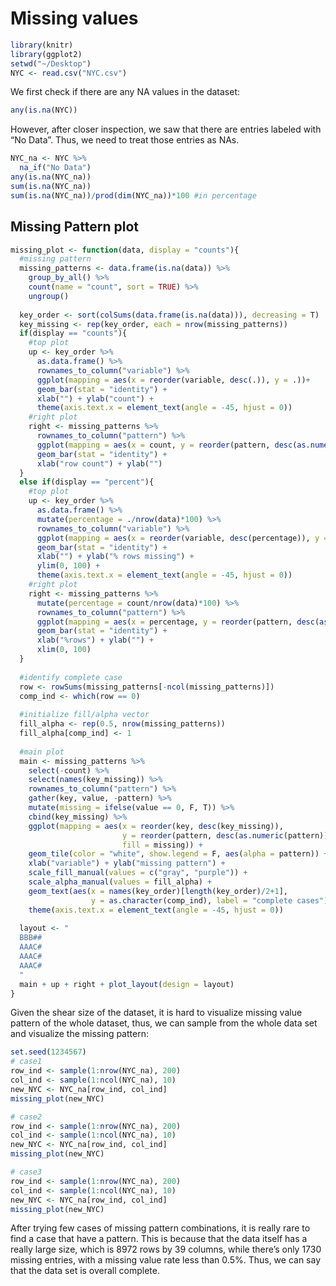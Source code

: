 # Missing values
```r
library(knitr)
library(ggplot2)
setwd("~/Desktop")
NYC <- read.csv("NYC.csv")
```
We first check if there are any NA values in the dataset:
```r
any(is.na(NYC))
```
However, after closer inspection, we saw that there are entries labeled with "No Data". Thus, we need to treat those entries as NAs.
```r
NYC_na <- NYC %>%
  na_if("No Data")
any(is.na(NYC_na))
sum(is.na(NYC_na))
sum(is.na(NYC_na))/prod(dim(NYC_na))*100 #in percentage
```
## Missing Pattern plot
```r
missing_plot <- function(data, display = "counts"){
  #missing pattern
  missing_patterns <- data.frame(is.na(data)) %>%
    group_by_all() %>%
    count(name = "count", sort = TRUE) %>%
    ungroup()
  
  key_order <- sort(colSums(data.frame(is.na(data))), decreasing = T)
  key_missing <- rep(key_order, each = nrow(missing_patterns))
  if(display == "counts"){
    #top plot
    up <- key_order %>%
      as.data.frame() %>%
      rownames_to_column("variable") %>%
      ggplot(mapping = aes(x = reorder(variable, desc(.)), y = .))+
      geom_bar(stat = "identity") +
      xlab("") + ylab("count") +
      theme(axis.text.x = element_text(angle = -45, hjust = 0))
    #right plot
    right <- missing_patterns %>%
      rownames_to_column("pattern") %>%
      ggplot(mapping = aes(x = count, y = reorder(pattern, desc(as.numeric(pattern))))) +
      geom_bar(stat = "identity") +
      xlab("row count") + ylab("")
  }
  else if(display == "percent"){
    #top plot
    up <- key_order %>%
      as.data.frame() %>%
      mutate(percentage = ./nrow(data)*100) %>%
      rownames_to_column("variable") %>%
      ggplot(mapping = aes(x = reorder(variable, desc(percentage)), y = percentage))+
      geom_bar(stat = "identity") +
      xlab("") + ylab("% rows missing") +
      ylim(0, 100) +
      theme(axis.text.x = element_text(angle = -45, hjust = 0))
    #right plot
    right <- missing_patterns %>%
      mutate(percentage = count/nrow(data)*100) %>%
      rownames_to_column("pattern") %>%
      ggplot(mapping = aes(x = percentage, y = reorder(pattern, desc(as.numeric(pattern))))) +
      geom_bar(stat = "identity") +
      xlab("%rows") + ylab("") +
      xlim(0, 100)
  }
  
  #identify complete case
  row <- rowSums(missing_patterns[-ncol(missing_patterns)])
  comp_ind <- which(row == 0)
  
  #initialize fill/alpha vector
  fill_alpha <- rep(0.5, nrow(missing_patterns))
  fill_alpha[comp_ind] <- 1
  
  #main plot
  main <- missing_patterns %>% 
    select(-count) %>%
    select(names(key_missing)) %>%
    rownames_to_column("pattern") %>%
    gather(key, value, -pattern) %>%
    mutate(missing = ifelse(value == 0, F, T)) %>%
    cbind(key_missing) %>%
    ggplot(mapping = aes(x = reorder(key, desc(key_missing)), 
                         y = reorder(pattern, desc(as.numeric(pattern))), 
                         fill = missing)) +
    geom_tile(color = "white", show.legend = F, aes(alpha = pattern)) +
    xlab("variable") + ylab("missing pattern") +
    scale_fill_manual(values = c("gray", "purple")) +
    scale_alpha_manual(values = fill_alpha) +
    geom_text(aes(x = names(key_order)[length(key_order)/2+1], 
                  y = as.character(comp_ind), label = "complete cases")) +
    theme(axis.text.x = element_text(angle = -45, hjust = 0))
  
  layout <- "
  BBB##
  AAAC#
  AAAC#
  AAAC#
  "
  main + up + right + plot_layout(design = layout)
}
```
Given the shear size of the dataset, it is hard to visualize missing value pattern of the whole dataset, thus, we can sample from the whole data set and visualize the missing pattern:
```r
set.seed(1234567)
# case1
row_ind <- sample(1:nrow(NYC_na), 200)
col_ind <- sample(1:ncol(NYC_na), 10)
new_NYC <- NYC_na[row_ind, col_ind]
missing_plot(new_NYC)

# case2
row_ind <- sample(1:nrow(NYC_na), 200)
col_ind <- sample(1:ncol(NYC_na), 10)
new_NYC <- NYC_na[row_ind, col_ind]
missing_plot(new_NYC)

# case3
row_ind <- sample(1:nrow(NYC_na), 200)
col_ind <- sample(1:ncol(NYC_na), 10)
new_NYC <- NYC_na[row_ind, col_ind]
missing_plot(new_NYC)
```
After trying few cases of missing pattern combinations, it is really rare to find a case that have a pattern. This is because that the data itself has a really large size, which is 8972 rows by 39 columns, while there's only 1730 missing entries, with a missing value rate less than 0.5%. Thus, we can say that the data set is overall complete.
